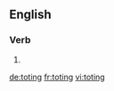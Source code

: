 ==English==

===Verb===
{{head|en|present participle}}

# {{present participle of|tote|lang=en|nocat=1}}

[[de:toting]]
[[fr:toting]]
[[vi:toting]]